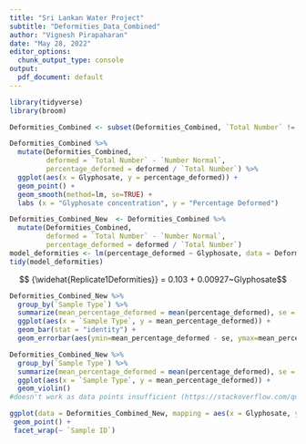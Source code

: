 ```yaml
---
title: "Sri Lankan Water Project"
subtitle: "Deformities_Data_Combined"
author: "Vignesh Pirapaharan"
date: "May 28, 2022"
editor_options: 
  chunk_output_type: console
output:
  pdf_document: default
---
```


```r
library(tidyverse)
library(broom)
```

```r
Deformities_Combined <- subset(Deformities_Combined, `Total Number` != 0)
```

```r
Deformities_Combined %>%
  mutate(Deformities_Combined,
         deformed = `Total Number` - `Number Normal`, 
         percentage_deformed = deformed / `Total Number`) %>%
  ggplot(aes(x = Glyphosate, y = percentage_deformed)) +
  geom_point() +
  geom_smooth(method=lm, se=TRUE) +
  labs (x = "Glyphosate concentration", y = "Percentage Deformed") 
```

```r
Deformities_Combined_New  <- Deformities_Combined %>%
  mutate(Deformities_Combined,
         deformed = `Total Number` - `Number Normal`, 
         percentage_deformed = deformed / `Total Number`) 
model_deformities <- lm(percentage_deformed ~ Glyphosate, data = Deformities_Combined_New)
tidy(model_deformities)
```

$$ {\widehat{Replicate1Deformities}} = 0.103 + 0.00927~Glyphosate$$

```r
Deformities_Combined_New %>%
  group_by(`Sample Type`) %>%
  summarize(mean_percentage_deformed = mean(percentage_deformed), se = sd(percentage_deformed)/ sqrt(79)) %>% 
  ggplot(aes(x = `Sample Type`, y = mean_percentage_deformed)) +
  geom_bar(stat = "identity") +
  geom_errorbar(aes(ymin=mean_percentage_deformed - se, ymax=mean_percentage_deformed + se))
```

```r
Deformities_Combined_New %>%
  group_by(`Sample Type`) %>%
  summarize(mean_percentage_deformed = mean(percentage_deformed), se = sd(percentage_deformed)/ sqrt(79)) %>% 
  ggplot(aes(x = `Sample Type`, y = mean_percentage_deformed)) +
  geom_violin()       
#doesn't work as data points insufficient (https://stackoverflow.com/questions/60549030/geom-violin-using-the-weight-aesthetic-unexpectedly-drop-levels)
```

```r
ggplot(data = Deformities_Combined_New, mapping = aes(x = Glyphosate, y = percentage_deformed)) +
 geom_point() +
 facet_wrap(~ `Sample ID`)
```